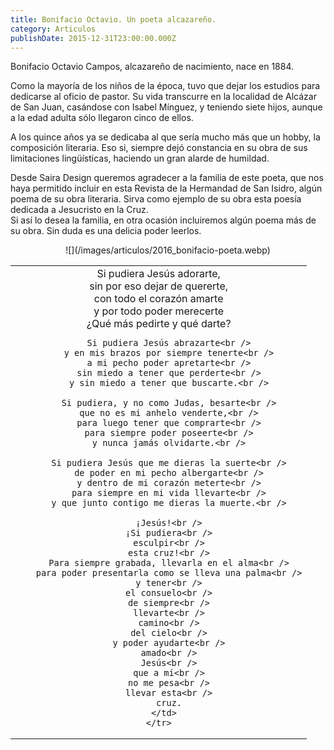 ```yaml
---
title: Bonifacio Octavio. Un poeta alcazareño.
category: Articulos
publishDate: 2015-12-31T23:00:00.000Z
---
```


Bonifacio Octavio Campos, alcazareño de nacimiento, nace en 1884.

Como la mayoría de los niños de la época, tuvo que dejar los estudios para dedicarse al oficio de pastor. Su vida transcurre en la localidad de Alcázar de San Juan, casándose con Isabel Mínguez, y teniendo siete hijos, aunque a la edad adulta sólo llegaron cinco de ellos.

A los quince años ya se dedicaba al que sería mucho más que un hobby, la composición literaria. Eso si, siempre dejó constancia en su obra de sus limitaciones lingüísticas, haciendo un gran alarde de humildad.

Desde Saira Design queremos agradecer a la familia de este poeta, que nos haya permitido incluir en esta Revista de la Hermandad de San Isidro, algún poema de su obra literaria. Sirva como ejemplo de su obra esta poesía dedicada a Jesucristo en la Cruz.\
Si así lo desea la familia, en otra ocasión incluiremos algún poema más de su obra. Sin duda es una delicia poder leerlos.

<center>
  ![](/images/articulos/2016_bonifacio-poeta.webp)

  <table width="400" border="0" cellpadding="0" cellspacing="0">
    <tr>
      <td align="center" class="text-sm">
        Si pudiera Jesús adorarte,<br />
        sin por eso dejar de quererte,<br />
        con todo el corazón amarte<br />
        y por todo poder merecerte<br />
        ¿Qué más pedirte y qué darte?<br />

        Si pudiera Jesús abrazarte<br />
        y en mis brazos por siempre tenerte<br />
        a mi pecho poder apretarte<br />
        sin miedo a tener que perderte<br />
        y sin miedo a tener que buscarte.<br />

        Si pudiera, y no como Judas, besarte<br />
        que no es mi anhelo venderte,<br />
        para luego tener que comprarte<br />
        para siempre poder poseerte<br />
        y nunca jamás olvidarte.<br />

        Si pudiera Jesús que me dieras la suerte<br />
        de poder en mi pecho albergarte<br />
        y dentro de mi corazón meterte<br />
        para siempre en mi vida llevarte<br />
        y que junto contigo me dieras la muerte.<br />

        ¡Jesús!<br />
        ¡Si pudiera<br />
        esculpir<br />
        esta cruz!<br />
        Para siempre grabada, llevarla en el alma<br />
        para poder presentarla como se lleva una palma<br />
        y tener<br />
        el consuelo<br />
        de siempre<br />
        llevarte<br />
        camino<br />
        del cielo<br />
        y poder ayudarte<br />
        amado<br />
        Jesús<br />
        que a mí<br />
        no me pesa<br />
        llevar esta<br />
        cruz.
      </td>
    </tr>
  </table>
</center>
